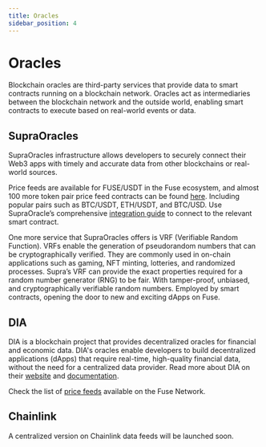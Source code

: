 ```yaml
---
title: Oracles
sidebar_position: 4
---
```


# Oracles

Blockchain oracles are third-party services that provide data to smart contracts running on a blockchain network. Oracles act as intermediaries between the blockchain network and the outside world, enabling smart contracts to execute based on real-world events or data.

## SupraOracles

SupraOracles infrastructure allows developers to securely connect their Web3 apps with timely and accurate data from other blockchains or real-world sources.

Price feeds are available for FUSE/USDT in the Fuse ecosystem, and almost 100 more token pair price feed contracts can be found [here](https://supraoracles.com/docs/price-feeds/decentralized/trading-pairs-decentralized/). Including popular pairs such as BTC/USDT, ETH/USDT, and BTC/USD. Use SupraOracle’s comprehensive [integration guide](https://supraoracles.com/docs/price-feeds/decentralized) to connect to the relevant smart contract. 

One more service that SupraOracles offers is VRF (Verifiable Random Function). VRFs enable the generation of pseudorandom numbers that can be cryptographically verified. They are commonly used in on-chain applications such as gaming, NFT minting, lotteries, and randomized processes. Supra’s VRF can provide the exact properties required for a random number generator (RNG) to be fair. With tamper-proof, unbiased, and cryptographically verifiable random numbers. Employed by smart contracts, opening the door to new and exciting dApps on Fuse. 

## DIA

DIA is a blockchain project that provides decentralized oracles for financial and economic data. DIA's oracles enable developers to build decentralized applications (dApps) that require real-time, high-quality financial data, without the need for a centralized data provider. Read more about DIA on their [website](https://www.diadata.org/) and [documentation](https://docs.diadata.org/).

Check the list of [price feeds](https://docs.diadata.org/documentation/oracle-documentation/deployed-contracts#fuse) available on the Fuse Network.

## Chainlink

A centralized version on Chainlink data feeds will be launched soon.
